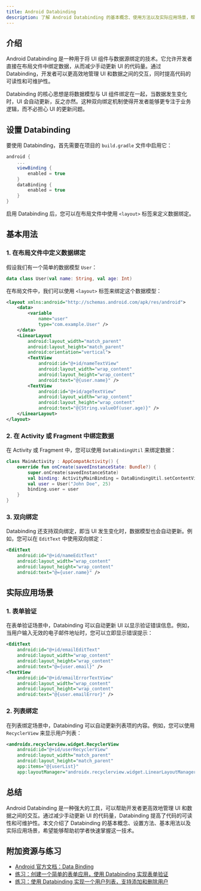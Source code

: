 ```yaml
---
title: Android Databinding
description: 了解 Android Databinding 的基本概念、使用方法以及实际应用场景，帮助初学者快速掌握这一强大的数据绑定工具。
---
```


## 介绍

Android Databinding 是一种用于将 UI 组件与数据源绑定的技术。它允许开发者直接在布局文件中绑定数据，从而减少手动更新 UI 的代码量。通过 Databinding，开发者可以更高效地管理 UI 和数据之间的交互，同时提高代码的可读性和可维护性。

Databinding 的核心思想是将数据模型与 UI 组件绑定在一起，当数据发生变化时，UI 会自动更新，反之亦然。这种双向绑定机制使得开发者能够更专注于业务逻辑，而不必担心 UI 的更新问题。

## 设置 Databinding

要使用 Databinding，首先需要在项目的 `build.gradle` 文件中启用它：

```groovy
android {
    ...
    viewBinding {
        enabled = true
    }
    dataBinding {
        enabled = true
    }
}
```

启用 Databinding 后，您可以在布局文件中使用 `<layout>` 标签来定义数据绑定。

## 基本用法

### 1. 在布局文件中定义数据绑定

假设我们有一个简单的数据模型 `User`：

```kotlin
data class User(val name: String, val age: Int)
```

在布局文件中，我们可以使用 `<layout>` 标签来绑定这个数据模型：

```xml
<layout xmlns:android="http://schemas.android.com/apk/res/android">
    <data>
        <variable
            name="user"
            type="com.example.User" />
    </data>
    <LinearLayout
        android:layout_width="match_parent"
        android:layout_height="match_parent"
        android:orientation="vertical">
        <TextView
            android:id="@+id/nameTextView"
            android:layout_width="wrap_content"
            android:layout_height="wrap_content"
            android:text="@{user.name}" />
        <TextView
            android:id="@+id/ageTextView"
            android:layout_width="wrap_content"
            android:layout_height="wrap_content"
            android:text="@{String.valueOf(user.age)}" />
    </LinearLayout>
</layout>
```

### 2. 在 Activity 或 Fragment 中绑定数据

在 Activity 或 Fragment 中，您可以使用 `DataBindingUtil` 来绑定数据：

```kotlin
class MainActivity : AppCompatActivity() {
    override fun onCreate(savedInstanceState: Bundle?) {
        super.onCreate(savedInstanceState)
        val binding: ActivityMainBinding = DataBindingUtil.setContentView(this, R.layout.activity_main)
        val user = User("John Doe", 25)
        binding.user = user
    }
}
```

### 3. 双向绑定

Databinding 还支持双向绑定，即当 UI 发生变化时，数据模型也会自动更新。例如，您可以在 `EditText` 中使用双向绑定：

```xml
<EditText
    android:id="@+id/nameEditText"
    android:layout_width="wrap_content"
    android:layout_height="wrap_content"
    android:text="@={user.name}" />
```

## 实际应用场景

### 1. 表单验证

在表单验证场景中，Databinding 可以自动更新 UI 以显示验证错误信息。例如，当用户输入无效的电子邮件地址时，您可以立即显示错误提示：

```xml
<EditText
    android:id="@+id/emailEditText"
    android:layout_width="wrap_content"
    android:layout_height="wrap_content"
    android:text="@={user.email}" />
<TextView
    android:id="@+id/emailErrorTextView"
    android:layout_width="wrap_content"
    android:layout_height="wrap_content"
    android:text="@{user.emailError}" />
```

### 2. 列表绑定

在列表绑定场景中，Databinding 可以自动更新列表项的内容。例如，您可以使用 `RecyclerView` 来显示用户列表：

```xml
<androidx.recyclerview.widget.RecyclerView
    android:id="@+id/userRecyclerView"
    android:layout_width="match_parent"
    android:layout_height="match_parent"
    app:items="@{userList}"
    app:layoutManager="androidx.recyclerview.widget.LinearLayoutManager" />
```

## 总结

Android Databinding 是一种强大的工具，可以帮助开发者更高效地管理 UI 和数据之间的交互。通过减少手动更新 UI 的代码量，Databinding 提高了代码的可读性和可维护性。本文介绍了 Databinding 的基本概念、设置方法、基本用法以及实际应用场景，希望能够帮助初学者快速掌握这一技术。

## 附加资源与练习

- [Android 官方文档：Data Binding](https://developer.android.com/topic/libraries/data-binding)
- [练习：创建一个简单的表单应用，使用 Databinding 实现表单验证](https://developer.android.com/codelabs/android-databinding)
- [练习：使用 Databinding 实现一个用户列表，支持添加和删除用户](https://developer.android.com/codelabs/android-databinding#2)
